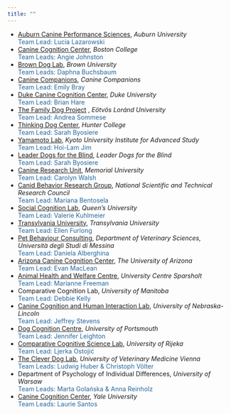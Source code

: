```yaml
---
title: ""
---
```


* [Auburn Canine Performance Sciences](https://www.vetmed.auburn.edu/research/cps/), _Auburn University_ <br>
	<span style="color:#25679E;">Team Lead: Lucia Lazarowski</span>
* [Canine Cognition Center](https://sites.bc.edu/doglab/), _Boston College_ <br>
	<span style="color:#25679E;">Team Leads: Angie Johnston</span>
* [Brown Dog Lab](https://sites.brown.edu/browndoglab/), _Brown University_ <br>
	<span style="color:#25679E;">Team Leads: Daphna Buchsbaum</span>
* [Canine Companions](https://canine.org/), _Canine Companions_ <br>
	<span style="color:#25679E;">Team Lead: Emily Bray</span>
* [Duke Canine Cognition Center](https://evolutionaryanthropology.duke.edu/research/dogs), _Duke University_ <br>
	<span style="color:#25679E;">Team Lead: Brian Hare</span>
* [The Family Dog Project](https://familydogproject.elte.hu/)	, _Eötvös Loránd University_ <br>
  <span style="color:#25679E;">Team Lead: Andrea Sommese</span>
* [Thinking Dog Center](https://sites.google.com/view/huntertdc/home), _Hunter College_ <br>
	<span style="color:#25679E;">Team Lead: Sarah Byosiere</span>
* [Yamamoto Lab](https://sites.google.com/view/yamamotolabwrcias/), _Kyoto University Institute for Advanced Study_ <br>
	<span style="color:#25679E;">Team Lead: Hoi-Lam Jim</span>
* [Leader Dogs for the Blind](https://www.leaderdog.org/), _Leader Dogs for the Blind_ <br>
	<span style="color:#25679E;">Team Lead: Sarah Byosiere</span>
* [Canine Research Unit](https://play.psych.mun.ca/cru/), _Memorial University_ <br>
	<span style="color:#25679E;">Team Lead: Carolyn Walsh</span>
* [Canid Behavior Research Group](https://www.canids.com.ar/), _National Scientific and Technical Research Council_ <br>
	<span style="color:#25679E;">Team Lead: Mariana Bentosela</span>
* [Social Cognition Lab](https://www.socialcognitionlab.com/), _Queen's University_<br>
	<span style="color:#25679E;">Team Lead: Valerie Kuhlmeier</span>
* [Transylvania University](https://www.transy.edu/academics/faculty/efurlong/), _Transylvania University_ <br>
	<span style="color:#25679E;">Team Lead: Ellen Furlong</span>
* [Pet Behaviour Consulting](https://www.unime.it/it/dipartimenti/vet), _Department of Veterinary Sciences, Università degli Studi di Messina_<br> 
	<span style="color:#25679E;">Team Lead: Daniela Alberghina</span>
* [Arizona Canine Cognition Center](https://dogs.arizona.edu/), _The University of Arizona_ <br>
	<span style="color:#25679E;">Team Lead: Evan MacLean</span>
* [Animal Health and Welfare Centre](https://www.sparsholt.ac.uk/ucs-animal-zoo-management-facilities/), _University Centre Sparsholt_ <br>
	<span style="color:#25679E;">Team Lead: Marianne Freeman</span>
* Comparative Cognition Lab, _University of Manitoba_<br>
	<span style="color:#25679E;">Team Lead: Debbie Kelly</span>
* [Canine Cognition and Human Interaction Lab](https://dogcog.unl.edu), _University of Nebraska-Lincoln_ <br>
	<span style="color:#25679E;">Team Lead: Jeffrey Stevens</span>
* [Dog Cognition Centre](https://www.port.ac.uk/research/research-centres-and-groups/dog-cognition-centre), _University of Portsmouth_ <br>
	<span style="color:#25679E;">Team Lead: Jennifer Leighton</span>
* [Comparative Cognitive Science Lab](http://www.ccsl.uniri.hr/), _University of Rijeka_ <br>
	<span style="color:#25679E;">Team Lead: Ljerka Ostojić</span>
* [The Clever Dog Lab](https://www.vetmeduni.ac.at/cleverdoglab), _University of Veterinary Medicine Vienna_ <br>
	<span style="color:#25679E;">Team Leads: Ludwig Huber & Christoph Völter</span>
* Department of Psychology of Individual Differences, _University of Warsaw_ <br>
	<span style="color:#25679E;">Team Leads: Marta Golańska & Anna Reinholz</span>
* [Canine Cognition Center](https://doglab.yale.edu/), _Yale University_ <br>
	<span style="color:#25679E;">Team Leads: Laurie Santos</span>
